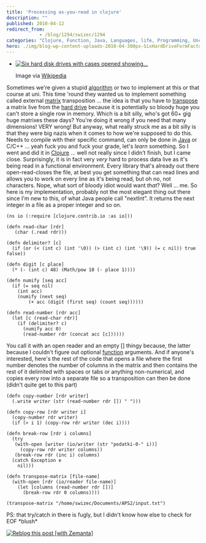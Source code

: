 ```yaml
---
title: 'Processing as-you-read in clojure'
description: ""
published: 2010-04-12
redirect_from: 
            - /blog/1294/swizec/1294
categories: "Clojure, Function, Java, Languages, life, Programming, Uncategorized"
hero: ./img/blog-wp-content-uploads-2010-04-300px-SixHardDriveFormFactors.jpg
---
```

- [![Six hard disk drives with cases opened showing...](./img/blog-wp-content-uploads-2010-04-300px-SixHardDriveFormFactors.jpg "Six hard disk drives with cases opened showing...")](http://commons.wikipedia.org/wiki/Image:SixHardDriveFormFactors.jpg)

  Image via [Wikipedia](http://commons.wikipedia.org/wiki/Image:SixHardDriveFormFactors.jpg)

Sometimes we&#x27;re given a stupid [algorithm](http://en.wikipedia.org/wiki/Algorithm "Algorithm") or two to implement at this or that course at uni. This time &#x27;round they wanted us to implement something called external [matrix](http://en.wikipedia.org/wiki/Matrix_%28mathematics%29 "Matrix (mathematics)") transposition ... the idea is that you have to [transpose](http://en.wikipedia.org/wiki/Transpose "Transpose") a matrix live from the [hard drive](http://en.wikipedia.org/wiki/Hard_disk_drive "Hard disk drive") because it is potentially so bloody huge you can&#x27;t store a single row in memory. Which is a bit silly, who&#x27;s got 60+ gig huge matrixes these days? You&#x27;re doing it wrong if you need that many dimensions! VERY wrong! But anyway, what really struck me as a bit silly is that they were big nazis when it comes to how we&#x27;re supposed to do this. Needs to compile with their specific command, can only be done in [Java](http://java.sun.com "Java (programming language)") or C/C++ ... yeah fuck you and fuck your grade, let&#x27;s _learn_ something. So I went and did it in [Clojure](http://clojure.org "Clojure") ... well not really since I didn&#x27;t finish, but I came close. Surprisingly, it is in fact very _very_ hard to process data live as it&#x27;s being read in a functional environment. Every library that&#x27;s already out there open-read-closes the file, at best you get something that can read lines and allows you to work on every line as it&#x27;s being read, but oh no, not characters. Nope, what sort of bloody idiot would want _that_? Well ... me. So here is my implementation, probably not the most elegant thing out there since I&#x27;m new to this, of what Java people call &quot;nextInt&quot;. It returns the next integer in a file as a proper integer and so on.

```
(ns io (:require [clojure.contrib.io :as io]))

(defn read-char [rdr]
   (char (.read rdr)))

(defn delimiter? [c]
  (if (or (< (int c) (int '\0)) (> (int c) (int '\9)) (= c nil)) true false))

(defn digit [c place]
  (* (- (int c) 48) (Math/pow 10 (- place 1))))

(defn numify [seq acc]
  (if (= seq nil)
    (int acc)
    (numify (next seq)
	    (+ acc (digit (first seq) (count seq))))))

(defn read-number [rdr acc]
  (let [c (read-char rdr)]
    (if (delimiter? c)
      (numify acc 0)
      (read-number rdr (concat acc [c])))))
```

You call it with an open reader and an empty \[] thingy because, the latter because I couldn&#x27;t figure out optional [function](http://en.wikipedia.org/wiki/Function_%28mathematics%29 "Function (mathematics)") arguments. And if anyone&#x27;s interested, here&#x27;s the rest of the code that opens a file where the first number denotes the number of columns in the matrix and then contains the rest of it delimited with spaces or tabs or anything non-numerical, and copies every row into a separate file so a transposition can then be done (didn&#x27;t quite get to this part)

```
(defn copy-number [rdr writer]
  (.write writer (str (read-number rdr []) " ")))

(defn copy-row [rdr writer i]
  (copy-number rdr writer)
  (if (> i 1) (copy-row rdr writer (dec i))))

(defn break-row [rdr i columns]
  (try
   (with-open [writer (io/writer (str "podatki-0-" i))]
     (copy-row rdr writer columns))
   (break-row rdr (inc i) columns)
  (catch Exception e
    nil)))

(defn transpose-matrix [file-name]
  (with-open [rdr (io/reader file-name)]
    (let [columns (read-number rdr [])]
      (break-row rdr 0 columns))))

(transpose-matrix "/home/swizec/Documents/APS2/input.txt")
```

PS: that try/catch in there is fugly, but I didn&#x27;t know how else to check for EOF \*blush\*

[![Reblog this post \[with Zemanta\]](http://img.zemanta.com/reblog_e.png?x-id=40a33885-b638-42dc-8b23-c0933a1af6bb)](http://reblog.zemanta.com/zemified/40a33885-b638-42dc-8b23-c0933a1af6bb/ "Reblog this post \[with Zemanta]")